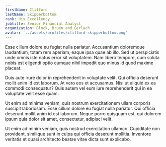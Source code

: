 ```yaml
---
firstName: Clifford
lastName: Skipperbottom
rank: His Excellency
jobtitle: Senior Financial Analyst
organization: Block, Bruen and Gerlach
avatar: '../assets/profiles/clifford-skipperbottom.png'
---
```


Esse cillum dolore eu fugiat nulla pariatur. Accusantium doloremque laudantium, totam rem aperiam, eaque ipsa quae ab illo. Sed ut perspiciatis unde omnis iste natus error sit voluptatem. Nam libero tempore, cum soluta nobis est eligendi optio cumque nihil impedit quo minus id quod maxime placeat.

Duis aute irure dolor in reprehenderit in voluptate velit. Qui officia deserunt mollit anim id est laborum. At vero eos et accusamus. Nisi ut aliquid ex ea commodi consequatur? Quis autem vel eum iure reprehenderit qui in ea voluptate velit esse quam.

Ut enim ad minima veniam, quis nostrum exercitationem ullam corporis suscipit laboriosam. Esse cillum dolore eu fugiat nulla pariatur. Qui officia deserunt mollit anim id est laborum. Neque porro quisquam est, qui dolorem ipsum quia dolor sit amet, consectetur, adipisci velit.

Ut enim ad minim veniam, quis nostrud exercitation ullamco. Cupiditate non provident, similique sunt in culpa qui officia deserunt mollitia. Inventore veritatis et quasi architecto beatae vitae dicta sunt explicabo.

